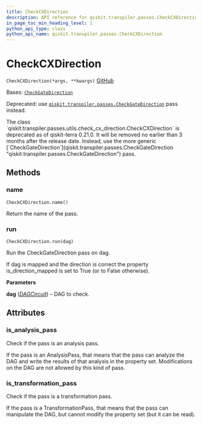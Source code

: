 ```yaml
---
title: CheckCXDirection
description: API reference for qiskit.transpiler.passes.CheckCXDirection
in_page_toc_min_heading_level: 1
python_api_type: class
python_api_name: qiskit.transpiler.passes.CheckCXDirection
---
```


# CheckCXDirection

<span id="qiskit.transpiler.passes.CheckCXDirection" />

`CheckCXDirection(*args, **kwargs)` [GitHub](https://github.com/qiskit/qiskit/tree/stable/0.24/qiskit/transpiler/passes/utils/check_cx_direction.py "view source code")

Bases: [`CheckGateDirection`](qiskit.transpiler.passes.CheckGateDirection "qiskit.transpiler.passes.utils.check_gate_direction.CheckGateDirection")

Deprecated: use [`qiskit.transpiler.passes.CheckGateDirection`](qiskit.transpiler.passes.CheckGateDirection "qiskit.transpiler.passes.CheckGateDirection") pass instead.

<Admonition title="Deprecated since version 0.21.0" type="danger">
  The class `qiskit.transpiler.passes.utils.check_cx_direction.CheckCXDirection` is deprecated as of qiskit-terra 0.21.0. It will be removed no earlier than 3 months after the release date. Instead, use the more generic [`CheckGateDirection`](qiskit.transpiler.passes.CheckGateDirection "qiskit.transpiler.passes.CheckGateDirection") pass.
</Admonition>

## Methods

<span id="qiskit-transpiler-passes-checkcxdirection-name" />

### name

<span id="qiskit.transpiler.passes.CheckCXDirection.name" />

`CheckCXDirection.name()`

Return the name of the pass.

<span id="qiskit-transpiler-passes-checkcxdirection-run" />

### run

<span id="qiskit.transpiler.passes.CheckCXDirection.run" />

`CheckCXDirection.run(dag)`

Run the CheckGateDirection pass on dag.

If dag is mapped and the direction is correct the property is\_direction\_mapped is set to True (or to False otherwise).

**Parameters**

**dag** ([*DAGCircuit*](qiskit.dagcircuit.DAGCircuit "qiskit.dagcircuit.DAGCircuit")) – DAG to check.

## Attributes

<span id="qiskit.transpiler.passes.CheckCXDirection.is_analysis_pass" />

### is\_analysis\_pass

Check if the pass is an analysis pass.

If the pass is an AnalysisPass, that means that the pass can analyze the DAG and write the results of that analysis in the property set. Modifications on the DAG are not allowed by this kind of pass.

<span id="qiskit.transpiler.passes.CheckCXDirection.is_transformation_pass" />

### is\_transformation\_pass

Check if the pass is a transformation pass.

If the pass is a TransformationPass, that means that the pass can manipulate the DAG, but cannot modify the property set (but it can be read).

